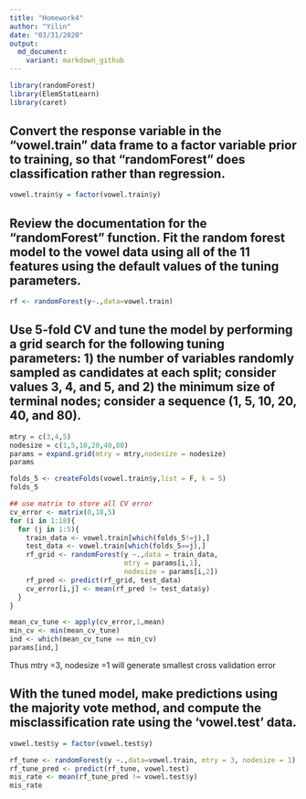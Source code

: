 ```yaml
---
title: "Homework4"
author: "Yilin"
date: "03/31/2020"
output:
  md_document:
    variant: markdown_github
---
```


```r
library(randomForest)
library(ElemStatLearn)
library(caret)
```


## Convert the response variable in the “vowel.train” data frame to a factor variable prior to training, so that “randomForest” does classification rather than regression.

```r
vowel.train$y = factor(vowel.train$y)
```

## Review the documentation for the “randomForest” function. Fit the random forest model to the vowel data using all of the 11 features using the default values of the tuning parameters.

```r
rf <- randomForest(y~.,data=vowel.train)
```

## Use 5-fold CV and tune the model by performing a grid search for the following tuning parameters: 1) the number of variables randomly sampled as candidates at each split; consider values 3, 4, and 5, and 2) the minimum size of terminal nodes; consider a sequence (1, 5, 10, 20, 40, and 80).

```r
mtry = c(3,4,5)
nodesize = c(1,5,10,20,40,80)
params = expand.grid(mtry = mtry,nodesize = nodesize)
params
```

```r
folds_5 <- createFolds(vowel.train$y,list = F, k = 5)
folds_5
```

```r
## use matrix to store all CV error
cv_error <- matrix(0,18,5)
for (i in 1:18){
  for (j in 1:5){
    train_data <- vowel.train[which(folds_5!=j),]
    test_data <- vowel.train[which(folds_5==j),]
    rf_grid <- randomForest(y ~.,data = train_data,
                            mtry = params[i,1],
                            nodesize = params[i,2])
    rf_pred <- predict(rf_grid, test_data)
    cv_error[i,j] <- mean(rf_pred != test_data$y)
  }
}
```

```r
mean_cv_tune <- apply(cv_error,1,mean)
min_cv <- min(mean_cv_tune)
ind <- which(mean_cv_tune == min_cv)
params[ind,]
```

Thus mtry =3, nodesize =1 will generate smallest cross validation error

## With the tuned model, make predictions using the majority vote method, and compute the misclassification rate using the ‘vowel.test’ data.

```r
vowel.test$y = factor(vowel.test$y)
```

```r
rf_tune <- randomForest(y ~.,data=vowel.train, mtry = 3, nodesize = 1)
rf_tune_pred <- predict(rf_tune, vowel.test)
mis_rate <- mean(rf_tune_pred != vowel.test$y)
mis_rate
```

